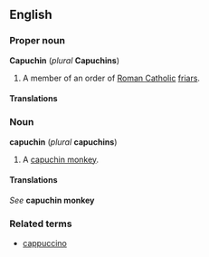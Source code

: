 ==English==
===Proper noun===
'''Capuchin''' (''plural'' '''Capuchins''')

#A member of an order of [[Roman Catholic]] [[friar]]s.

====Translations====

===Noun===
'''capuchin''' (''plural'' '''capuchins''')

#A [[capuchin monkey]].

====Translations====
''See'' '''capuchin monkey'''

===Related terms===
*[[cappuccino]]